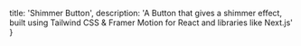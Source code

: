   title: 'Shimmer Button',
  description: 'A Button that gives a shimmer effect, built using Tailwind CSS & Framer Motion for React and libraries like Next.js'
}

<BackButton href="/components/button" />
<ComponentPreview path="components/button/ShimmerButton" usingFramer />